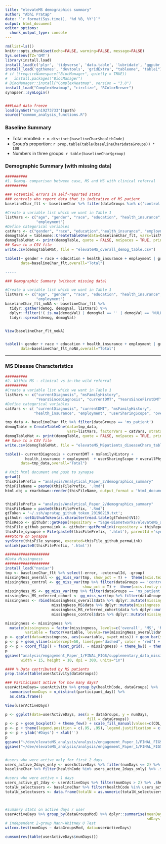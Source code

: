 ```yaml
---
title: "elevateMS demographics summary"
author: "Abhi Pratap"
date: "`r format(Sys.time(), '%d %B, %Y')`"
output: html_document
editor_options: 
  chunk_output_type: console
---
```



```r
rm(list=ls())
knitr::opts_chunk$set(echo=FALSE, warning=FALSE, message=FALSE)
Sys.setenv(TZ='GMT')
library(install.load)
install_load(c('plyr', 'tidyverse', 'data.table', 'lubridate', 'ggpubr', 'synapser'))
install_load('ggthemes', 'devtools', 'gridExtra', "tableone", "table1")
# if (!requireNamespace("BiocManager", quietly = TRUE))
#   install.packages("BiocManager")
# BiocManager::install("ComplexHeatmap", version = "3.8")
install_load("ComplexHeatmap", "circlize", "RColorBrewer")
synapser::synLogin()


###Load data freeze
load(synGet("syn19273733")$path)
source("common_analysis_functions.R")
```


### Baseline Summary
* Total enrolled: `r n_distinct(baselineChar$healthCode)`
* Group's proportion: `r prop.table(table(baselineChar$dataGroups)) * 100`
* Numbers in three groups: `r table(baselineChar$group)`



### Demographic Summary (with missing data)

```r
##########
#1. Demog- comparison between case, MS and MS with clinical referral
##########

### Potential errors in self-reported stats
### controls who report data that is indicative of MS patient 
baselineChar_flt <- baselineChar %>% filter(dataGroups %in% c('control', 'ms_patient'))

#Create a variable list which we want in Table 1
listVars <- c("age", "gender", "race", "education", "health_insurance", 
              "employment")
#Define categorical variables
catVars <- c("gender", "race", "education","health_insurance", "employment")
demogTable = tableone::CreateTableOne(data=baselineChar_flt, vars=listVars, factorVars = catVars, strata = c("group"))
demogTableMat <- print(demogTable, quote = FALSE, noSpaces = TRUE, printToggle = FALSE)
## Save to a CSV file
write.csv(demogTableMat, file = "elevateMS_overall_demog_table.csv")

table1(~ gender + race + education + health_insurance + employment | group, 
       data=baselineChar_flt,overall="Total")
```


```r

-----

### Demographic Summary (without missing data)

#Create a variable list which we want in Table 1
listVars <- c("age", "gender", "race", "education", "health_insurance", 
              "employment")
baselineChar_flt_noNA <- baselineChar_flt %>% 
  tidyr::gather(demog, demogVal, listVars) %>%
  dplyr::filter(!( is.na(demogVal) | demogVal == '' | demogVal == 'NULL' | demogVal == '<NA>')) %>%
  tidyr::spread(demog, demogVal)


View(baselineChar_flt_noNA)


table1(~ gender + race + education + health_insurance + employment | group, 
       data=baselineChar_flt_noNA,overall="Total")
```


-----

### MS Disease Characteristics

```r
##########
#2. Within MS - clinical vs in-the wild referral
##########
#Create a variable list which we want in Table 1
listVars <- c("currentDiagnosis", "msFamilyHistory",
              "YearsSinceDiagnosis", "currentDMT", "YearsSinceFirstDMT", "overallPhysicalAbility")
#Define categorical variables
catVars <- c( "currentDiagnosis", "currentDMT", "msFamilyHistory",
             "health_insurance", "employment", "userSharingScope", "overallPhysicalAbility")

tmp_data <- baselineChar_flt %>% filter(dataGroups == 'ms_patient')
demogTable = CreateTableOne(data=tmp_data, 
                            vars=listVars, factorVars = catVars, strata = c("group"))
demogTableMat <- print(demogTable, quote = FALSE, noSpaces = TRUE, printToggle = FALSE)
## Save to a CSV file
write.csv(demogTableMat, file = "elevateMS_MSpatients_diseaseChars_table.csv")

table1(~ currentDiagnosis + currentDMT + msFamilyHistory +
         health_insurance + employment  + userSharingScope + overallPhysicalAbility | group, 
       data=tmp_data,overall="Total")

```






```r
# Knit html document and push to synapse
getwd()
thisFilePrefix = "analysis/Analytical_Paper_2/demographics_summary"
thisFileName = paste0(thisFilePrefix, '.Rmd')
html.obj = rmarkdown::render(thisFileName, output_format = 'html_document')


thisFilePrefix = "analysis/Analytical_Paper_2/demographics_summary"
thisFileName = paste0(thisFilePrefix, '.Rmd')
gtToken = '~/.ssh/apratap_github_token_20190219.txt';
githubr::setGithubToken(as.character(read.table(gtToken)$V1))
thisRepo <- githubr::getRepo(repository = "Sage-Bionetworks/elevateMS_analysis", ref="branch", refName='master')
thisFile_github_permaLink <- githubr::getPermlink(repository = thisRepo, repositoryPath=paste0('analysis/Analytical_Paper_2/',thisFileName))
thisFile_synapse = File(paste0(thisFilePrefix, '.html'), parentId ='syn11315047')
###Store on Synapse
synStore(thisFile_synapse, executed=thisFile_github_permaLink)
unlink(paste0(thisFilePrefix, '.html'))
```




```r
####################
#Data Missingness
####################
install_load("naniar")
tmp <- baselineChar_flt %>% select(-error, -externalId, -group)
missingNess_overall <- gg_miss_var(tmp, show_pct = T) +  theme(axis.text.y = element_text(size=13)) 
missingNess_control <- gg_miss_var(tmp %>% filter(dataGroups == 'control'),
                                   show_pct = T) +  theme(axis.text.y = element_text(size=13)) 
missingNess_MS <- gg_miss_var(tmp %>% filter(dataGroups == 'ms_patient'), show_pct = T) +  theme(axis.text.y = element_text(size=13)) 
missingNess_MS_referred_cohort <- gg_miss_var(tmp %>% filter(dataGroups == 'ms_patient' & referred_by_clinician == T), show_pct = T) + theme(axis.text.y = element_text(size=13)) 
missingness <- rbind(missingNess_overall$data %>% dplyr::mutate(missingness = 'overall') ,
                     missingNess_MS$data %>% dplyr::mutate(missingness = 'MS'),
                     missingNess_MS_referred_cohort$data %>% dplyr::mutate(missingness = 'MS(referred)'),
                     missingNess_control$data %>% dplyr::mutate(missingness = 'controls'))

missingness <- missingness %>% 
  mutate(missingness = factor(missingness, levels=c('overall', 'MS', 'MS(referred)', 'controls' )),
         variable = factor(variable, levels=rev(missingNess_overall$data$variable)))
p <- ggplot(data=missingness, aes(x=variable, y=pct_miss)) + geom_bar(stat = "identity", position = "dodge", width = 0.7) 
p <- p + geom_vline(xintercept=50, linetype="dashed", color = "red") + ylab('percent')
p <- p + coord_flip() + facet_grid(. ~ missingness) + theme_bw() + theme(text = element_text(size=20))
p
ggsave("analysis/engagement_Paper_1/FINAL_FIGS/supplementary_data_missingness.png", plot=p,
       width = 15, height = 10, dpi = 300, units="in")

```

```r


#### % Data contributed by MS patients
prop.table(table(userActivity$dataGroups))

### Pariticipant active for how many days?
userActiveDays= userActivity %>% group_by(healthCode, dataGroups) %>% 
  summarise(numDays = n_distinct(participant_day)) %>% 
  as.data.frame()

View(userActiveDays)

p <- ggplot(data=userActiveDays, aes(x = dataGroups, y = numDays,
                                     fill = dataGroups))
p <- p + geom_boxplot() + theme_few() + scale_fill_manual(values=c(COL_CONTROL, COL_MS_PATIENT)) +  theme(text = element_text(size=12))
p <- p + theme(legend.position = c(.95, .95), legend.justification = c("right", "top"), legend.box.just = "right", legend.title = element_blank())
p <- p + ylab('#Days') + xlab('')
p
ggsave("~/dev/elevateMS_analysis/analysis/engagement_Paper_1/FINAL_FIGS/daysActive.jpeg", plot=p, height=3, width=4, units="in", dpi=150)
ggsave("~/dev/elevateMS_analysis/analysis/engagement_Paper_1/FINAL_FIGS/daysActive.tiff", plot=p, height=3, width=4, units="in", dpi=150)


#users who were active only for first 2 days
users_active_2days_only <- userActiveDays %>% filter(numDays <= 2) %>% .$healthCode
baselineChar %>% filter(healthCode %in% users_active_2days_only) %>% .$dataGroups %>% table()

#users who were active > 1 days
users_active_gt_2day <- userActiveDays %>% filter(numDays > 2) %>% .$healthCode
totalN_selectusers <- baselineChar %>% filter(healthCode %in% users_active_gt_2day) %>% .$dataGroups %>% table()
totalN_selectusers <- data.frame(totalN = as.numeric(totalN_selectusers),dataGroups = names(totalN_selectusers))



#sumamry stats on active days / user
userActiveDays %>% group_by(dataGroupsMod) %>% dplyr::summarise(meanDays = mean(numDays, na.rm=T),
                                                                sdDays = sd(numDays, na.rm=T))
# independent 2-group Mann-Whitney U Test 
wilcox.test(numDays ~ dataGroupsMod, data=userActiveDays)

cumsum(rev(table(userActiveDays$numDays)))





```


